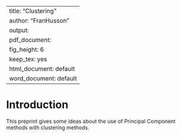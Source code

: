 <!--
%\VignetteEngine{knitr::knitr}
%\VignetteIndexEntry{clustering}
-->

---
title: "Clustering"
author: "Fran\ccois Husson"
output:
  pdf_document:
    fig_height: 6
    keep_tex: yes
  html_document: default
  word_document: default
---


# Introduction

This preprint gives some ideas about the use of Principal Component methods 
with clustering methods.